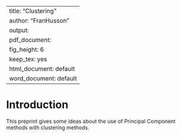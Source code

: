 <!--
%\VignetteEngine{knitr::knitr}
%\VignetteIndexEntry{clustering}
-->

---
title: "Clustering"
author: "Fran\ccois Husson"
output:
  pdf_document:
    fig_height: 6
    keep_tex: yes
  html_document: default
  word_document: default
---


# Introduction

This preprint gives some ideas about the use of Principal Component methods 
with clustering methods.